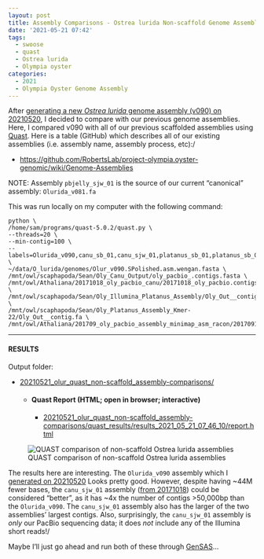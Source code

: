 ```yaml
---
layout: post
title: Assembly Comparisons - Ostrea lurida Non-scaffold Genome Assembly Comparisons Using Quast on Swoose
date: '2021-05-21 07:42'
tags: 
  - swoose
  - quast
  - Ostrea lurida
  - Olympia oyster
categories: 
  - 2021
  - Olympia Oyster Genome Assembly
---
```

After [generating a new _Ostrea lurida_ genome assembly (v090) on 20210520](https://robertslab.github.io/sams-notebook/posts/2021/2021-05-20-Genome-Assembly---Olurida_v090-with-BGI-Illumina-and-PacBio-Hybrid-Using-Wengan-on-Mox/), I decided to compare with our previous genome assemblies. Here, I compared v090 with all of our previous scaffolded assemblies using [Quast](http://quast.sourceforge.net/quast). Here is a table (GitHub) which describes all of our existing assemblies (i.e. assembly name, assembly process, etc):/

- [https://github.com/RobertsLab/project-olympia.oyster-genomic/wiki/Genome-Assemblies](https://github.com/RobertsLab/project-olympia.oyster-genomic/wiki/Genome-Assemblies)

NOTE: Assembly `pbjelly_sjw_01` is the source of our current "canonical" assembly: `Olurida_v081.fa`

This was run locally on my computer with the following command:


```shell
python \
/home/sam/programs/quast-5.0.2/quast.py \
--threads=20 \
--min-contig=100 \
--labels=Olurida_v090,canu_sb_01,canu_sjw_01,platanus_sb_01,platanus_sb_02,racon_sjw_01 \
~/data/O_lurida/genomes/Olur_v090.SPolished.asm.wengan.fasta \
/mnt/owl/scaphapoda/Sean/Oly_Canu_Output/oly_pacbio_.contigs.fasta \
/mnt/owl/Athaliana/20171018_oly_pacbio_canu/20171018_oly_pacbio.contigs.fasta \
/mnt/owl/scaphapoda/Sean/Oly_Illumina_Platanus_Assembly/Oly_Out__contig.fa \
/mnt/owl/scaphapoda/Sean/Oly_Platanus_Assembly_Kmer-22/Oly_Out__contig.fa \
/mnt/owl/Athaliana/201709_oly_pacbio_assembly_minimap_asm_racon/20170918_oly_pacbio_racon1_consensus.fasta
```

---

#### RESULTS

Output folder:

- [20210521_olur_quast_non-scaffold_assembly-comparisons/](https://gannet.fish.washington.edu/Atumefaciens/20210521_olur_quast_non-scaffold_assembly-comparisons/)

  - #### Quast Report (HTML; open in browser; interactive)

    - [20210521_olur_quast_non-scaffold_assembly-comparisons/quast_results/results_2021_05_21_07_46_10/report.html](https://gannet.fish.washington.edu/Atumefaciens/20210521_olur_quast_non-scaffold_assembly-comparisons/quast_results/results_2021_05_21_07_46_10/report.html)


![QUAST comparison of non-scaffold Ostrea lurida assemblies](https://github.com/RobertsLab/sams-notebook/blob/master/images/screencaps/20210521_olur_quast_non-scaffold_assembly-comparisons_screencap.png?raw=true)

The results here are interesting. The `Olurida_v090` assembly which I [generated on 20210520](https://robertslab.github.io/sams-notebook/posts/2021/2021-05-20-Genome-Assembly-Olurida_v090-with-BGI-Illumina-and-PacBio-Hybrid-Using-Wengan-on-Mox/) Looks pretty good. However, despite having ~44M fewer bases, the `canu_sjw_01` assembly ([from 20171018](https://robertslab.github.io/sams-notebook/2017/10/18/genome-assembly-olympia-oyster-pacbio-canu-v1-6/)) could be considered "better", as it has ~4x the number of contigs >50,000bp than the `Olurida_v090`. The `canu_sjw_01` assembly also has the larger of the two assemblies' largest contigs. Also, surprisingly, the `canu_sjw_01` assembly is _only_ our PacBio sequencing data; it does _not_ include any of the Illumina short reads!/

Maybe I'll just go ahead and run both of these through [GenSAS](https://www.gensas.org/)...